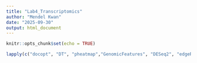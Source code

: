 ```yaml
---
title: "Lab4_Transcriptomics"
author: "Mendel Kwan"
date: "2025-09-30"
output: html_document
---
```


```r
knitr::opts_chunk$set(echo = TRUE)
```

```r

lapply(c("docopt", "DT", "pheatmap","GenomicFeatures", "DESeq2", "edgeR", "systemPipeR", "systemPipeRdata", "BiocStyle", "GO.db", "dplyr", "tidyr", "stringr", "Rqc", "QuasR", "DT", "ape", "clusterProfiler","biomaRt","EnhancedVolcano"), require, character.only = TRUE)
```
